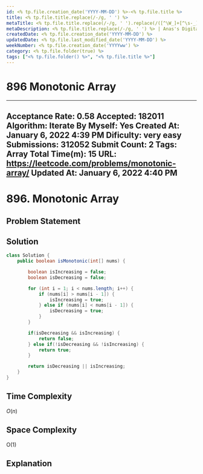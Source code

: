 ```yaml
---
id: <% tp.file.creation_date('YYYY-MM-DD') %>-<% tp.file.title %>
title: <% tp.file.title.replace(/-/g, ' ') %>
metaTitle: <% tp.file.title.replace(/-/g, ' ').replace(/([^\W_]+[^\s-_]+]*) */g, function (txt) {return txt.charAt(0).toUpperCase() + txt.substr(1).toLowerCase();}) %> | Anas's Digital Garden
metaDescription: <% tp.file.title.replace(/-/g, ' ') %> | Anas's Digital Garden
createdDate: <% tp.file.creation_date('YYYY-MM-DD') %>
updatedDate: <% tp.file.last_modified_date('YYYY-MM-DD') %>
weekNumber: <% tp.file.creation_date('YYYYww') %>
category: <% tp.file.folder(true) %>
tags: ["<% tp.file.folder() %>", "<% tp.file.title %>"]
---
```

# 896 Monotonic Array

---
Acceptance Rate: 0.58
Accepted: 182011
Algorithm: Iterate
By Myself: Yes
Created At: January 6, 2022 4:39 PM
Dificulty: very easy
Submissions: 312052
Submit Count: 2
Tags: Array
Total Time(m): 15
URL: https://leetcode.com/problems/monotonic-array/
Updated At: January 6, 2022 4:40 PM
---

# 896. Monotonic Array



## Problem Statement

## Solution

```java
class Solution {
    public boolean isMonotonic(int[] nums) {

        boolean isIncreasing = false;
        boolean isDecreasing = false;

        for (int i = 1; i < nums.length; i++) {
            if (nums[i] > nums[i - 1]) {
                isIncreasing = true;
            } else if (nums[i] < nums[i - 1]) {
                isDecreasing = true;
            }
        }

        if(isDecreasing && isIncreasing) {
            return false;
        } else if(!isDecreasing && !isIncreasing) {
            return true;
        }

        return isDecreasing || isIncreasing;
    }
}
```

## Time Complexity

*O*(*n*)

## Space Complexity

O(1)

## Explanation
